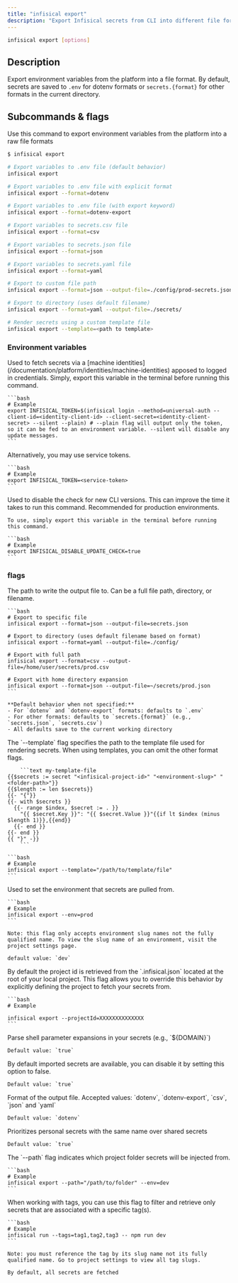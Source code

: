```yaml
---
title: "infisical export"
description: "Export Infisical secrets from CLI into different file formats"
---
```


```bash
infisical export [options]
```

## Description

Export environment variables from the platform into a file format.
By default, secrets are saved to `.env` for dotenv formats or `secrets.{format}` for other formats in the current directory.

## Subcommands & flags

<Accordion title="infisical export" defaultOpen="true">
  Use this command to export environment variables from the platform into a raw file formats

```bash
$ infisical export

# Export variables to .env file (default behavior)
infisical export

# Export variables to .env file with explicit format
infisical export --format=dotenv

# Export variables to .env file (with export keyword)
infisical export --format=dotenv-export

# Export variables to secrets.csv file
infisical export --format=csv

# Export variables to secrets.json file
infisical export --format=json

# Export variables to secrets.yaml file
infisical export --format=yaml

# Export to custom file path
infisical export --format=json --output-file=./config/prod-secrets.json

# Export to directory (uses default filename)
infisical export --format=yaml --output-file=./secrets/

# Render secrets using a custom template file
infisical export --template=<path to template>
```

### Environment variables

  <Accordion title="INFISICAL_TOKEN">
    Used to fetch secrets via a [machine identities](/documentation/platform/identities/machine-identities) apposed to logged in credentials. Simply, export this variable in the terminal before running this command.

    ```bash
    # Example
    export INFISICAL_TOKEN=$(infisical login --method=universal-auth --client-id=<identity-client-id> --client-secret=<identity-client-secret> --silent --plain) # --plain flag will output only the token, so it can be fed to an environment variable. --silent will disable any update messages.
    ```

  <Info>
    Alternatively, you may use service tokens.

    ```bash
    # Example
    export INFISICAL_TOKEN=<service-token>
    ```

  </Info>
  </Accordion>

  <Accordion title="INFISICAL_DISABLE_UPDATE_CHECK">
    Used to disable the check for new CLI versions. This can improve the time it takes to run this command. Recommended for production environments.
    
    To use, simply export this variable in the terminal before running this command.

    ```bash
    # Example
    export INFISICAL_DISABLE_UPDATE_CHECK=true
    ```

  </Accordion>

### flags

  <Accordion title="--output-file">
    The path to write the output file to. Can be a full file path, directory, or filename.

    ```bash
    # Export to specific file
    infisical export --format=json --output-file=secrets.json

    # Export to directory (uses default filename based on format)
    infisical export --format=yaml --output-file=./config/

    # Export with full path
    infisical export --format=csv --output-file=/home/user/secrets/prod.csv

    # Export with home directory expansion
    infisical export --format=json --output-file=~/secrets/prod.json
    ```

    **Default behavior when not specified:**
    - For `dotenv` and `dotenv-export` formats: defaults to `.env`
    - For other formats: defaults to `secrets.{format}` (e.g., `secrets.json`, `secrets.csv`)
    - All defaults save to the current working directory

  </Accordion>

  <Accordion title="--template">
    The `--template` flag specifies the path to the template file used for rendering secrets. When using templates, you can omit the other format flags.

    	```text my-template-file
    {{$secrets := secret "<infisical-project-id>" "<environment-slug>" "<folder-path>"}}
    {{$length := len $secrets}}
    {{- "{"}}
    {{- with $secrets }}
      {{- range $index, $secret := . }}
        "{{ $secret.Key }}": "{{ $secret.Value }}"{{if lt $index (minus $length 1)}},{{end}}
      {{- end }}
    {{- end }}
    {{ "}" -}}
    	```

    ```bash
    # Example
    infisical export --template="/path/to/template/file"
    ```

  </Accordion>
  <Accordion title="--env">
    Used to set the environment that secrets are pulled from.

    ```bash
    # Example
    infisical export --env=prod
    ```

    Note: this flag only accepts environment slug names not the fully qualified name. To view the slug name of an environment, visit the project settings page.

    default value: `dev`

  </Accordion>

  <Accordion title="--projectId">
    By default the project id is retrieved from the `.infisical.json` located at the root of your local project. 
    This flag allows you to override this behavior by explicitly defining the project to fetch your secrets from.

    ```bash
    # Example

    infisical export --projectId=XXXXXXXXXXXXXX
    ```

  </Accordion>

  <Accordion title="--expand">
    Parse shell parameter expansions in your secrets (e.g., `${DOMAIN}`)

    Default value: `true`

  </Accordion>

  <Accordion title="--include-imports">
    By default imported secrets are available, you can disable it by setting this option to false.

    Default value: `true`
  </Accordion>

  <Accordion title="--format">
    Format of the output file. Accepted values: `dotenv`, `dotenv-export`, `csv`, `json` and `yaml`

    Default value: `dotenv`

  </Accordion>

  <Accordion title="--secret-overriding">
    Prioritizes personal secrets with the same name over shared secrets

    Default value: `true`

  </Accordion>

  <Accordion title="--path">
    The `--path` flag indicates which project folder secrets will be injected from.

    ```bash
    # Example
    infisical export --path="/path/to/folder" --env=dev
    ```

  </Accordion>

  <Accordion title="--tags">
    When working with tags, you can use this flag to filter and retrieve only secrets that are associated with a specific tag(s).

    ```bash
    # Example
    infisical run --tags=tag1,tag2,tag3 -- npm run dev
    ```

    Note: you must reference the tag by its slug name not its fully qualified name. Go to project settings to view all tag slugs.

    By default, all secrets are fetched

  </Accordion>

</Accordion>

